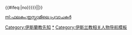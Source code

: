 {{Navbox
|name = 伊斯蘭教先知
|state = collapsed
|titlestyle =
|title = [[伊斯蘭教]]中的[[伊斯蘭教的先知|先知]]

|list1 = {{Navbox with columns|child
|colheaderstyle = width: 8.333%
|fullwidth = yes
|col1header = آدم
|col2header = إدريس
|col3header = نوح
|col4header = هود
|col5header = صالح
|col6header = إبراهيم
|col7header = لوط
|col8header = إسماعيل  
|col9header = إسحاق
|col10header = يعقوب
|col11header = يوسف
|col12header = أيوب
|colstyle = text-align: center;
|col1 = [[阿丹]]<br />[[亞當]]
|col2 = [[易德立斯]]<br />[[以挪士]]
|col3 = [[努哈]]<br />[[挪亞]]
|col4 = [[呼德]]<br />[[希伯]]
|col5 = [[撒立哈]]<br />[[示拉]]
|col6 = [[易卜拉欣]]<br />[[亞伯拉罕]]
|col7 = [[魯特 (伊斯蘭教)|魯特]]<br />[[羅得]]
|col8 = [[以實瑪利 (伊斯蘭教)|易斯馬儀]]<br />[[以實瑪利]]
|col9 = [[易斯哈格]]<br />[[以撒]]
|col10 = [[雅各 (舊約聖經)|葉爾孤白]]<br />[[雅各 (舊約聖經)|雅各]]
|col11 = [[約瑟 (舊約聖經)|優素福]]<br />[[約瑟 (舊約聖經)|約瑟]]
|col12 = [[约伯|安優卜]]<br />[[约伯]]
}}

|list2 = {{Navbox with columns|child
|colheaderstyle = width: 7.692%
|fullwidth = yes
|col1header = شُعيب
|col2header = موسى
|col3header = هارون
|col4header = ذو الكفل
|col5header = داود
|col6header = سليمان
|col7header = إلياس
|col8header = إليسع
|col9header = يونس
|col10header = زكريا
|col11header = يحيى
|col12header = عيسى
|col13header = مُحمد
|colstyle = text-align: center;
|col1 = [[舒阿卜]]<br />[[叶忒罗|葉忒羅]]
|col2 = [[摩西|穆撒]]<br />[[摩西]]
|col3 = [[亞倫|哈倫]]<br />[[亞倫]]
|col4 = [[以西結|助勒基福勒]]<br />[[以西結]]
|col5 = [[大衛王|達五德]]<br />[[大衛王|大衛]]
|col6 = [[所羅門|素萊曼]]<br />[[所羅門]]
|col7 = [[以利亞|易勒雅斯]]<br />[[以利亞]]
|col8 = [[以利沙|艾勒·葉賽]]<br />[[以利沙]]
|col9 = [[約拿|優努斯]]<br />[[約拿]]
|col10 = [[撒迦利亚|宰凱里雅]]<br />[[撒迦利亚]]
|col11 = [[叶哈雅|葉哈雅]]<br />[[聖若翰洗者|施洗約翰]]
|col12 = [[爾撒]]<br />[[耶稣]]
|col13 = [[穆罕默德]]
}}

}}<includeonly> 
{{#ifeq:{{{categories|{{#if:{{{1|}}}|no}}}}}||[[Category:伊斯蘭教先知]]}}</includeonly><noinclude>

[[Category:伊斯兰教先知|*]]
[[Category:伊斯兰教相关人物导航模板]]

[[ml:ഫലകം:ഇസ്ലാമിലെ പ്രവാചകര്‍]]
</noinclude>